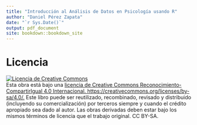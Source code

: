 ```yaml
---
title: "Introducción al Análisis de Datos en Psicología usando R"
author: "Daniel Pérez Zapata"
date: "`r Sys.Date()`"
output: pdf_document
site: bookdown::bookdown_site
---
```


# Licencia {-}

```{=html}
<a rel="license" href="http://creativecommons.org/licenses/by-sa/4.0/"><img alt="Licencia de Creative Commons" style="border-width:0" src="https://i.creativecommons.org/l/by-sa/4.0/88x31.png" /></a><br />Esta obra está bajo una <a rel="license" href="http://creativecommons.org/licenses/by-sa/4.0/">licencia de Creative Commons Reconocimiento-CompartirIgual 4.0 Internacional.  https://creativecommons.org/licenses/by-sa/4.0/.</a> Este libro puede ser reutilizado, recombinado, revisado y distribuido (incluyendo su comercialización) por terceros siempre y cuando el crédito apropiado sea dado al autor. Las obras derivadas deben estar bajo los mismos términos de licencia que el trabajo original. CC BY-SA.
```
